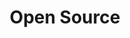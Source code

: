 ---
header: I love<br /><h1>Open Source</h1>And you can sponsor me<br />to work on issues
image: /open-source.jpg
title: Open Source
---